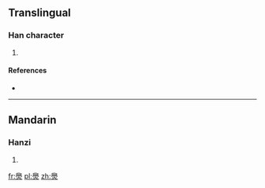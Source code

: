 ==Translingual==

===Han character===
{{Han char|rn=86|rad=火|as=14|sn=18|four=7780<sub>9</sub>|canj=竹月火 (HBF), X竹月火 (XHBF)}}

# {{defn|Han|sort=火14}}

====References====
* {{Han ref|kx=0686.110|dkj=19530|dj=1098.280|hdz=32243.070|uh=7202|ud=29186|bh=F26C|bd=62060}}

----

==Mandarin==

===Hanzi===
{{cmn-hanzi|pin=[[biāo]] ([[biao1]])|wg=piao<sup>1</sup>}}

# {{defn|Mandarin|sort=火14}}

[[fr:爂]]
[[pl:爂]]
[[zh:爂]]